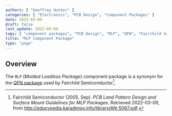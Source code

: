 ```yaml
---
authors: [ "Geoffrey Hunter" ]
categories: [ "Electronics", "PCB Design", "Component Packages" ]
date: 2022-03-09
draft: false
last_update: 2022-03-09
tags: [ "component packages", "PCB design", "MLP", "QFN", "Fairchild Semiconductor" ]
title: "MLP Component Package"
type: "page"
---
```


## Overview

The `MLP` (_Molded Leadless Package_) component package is a synonym for the [QFN package](/pcb-design/component-packages/qfn-component-package/) used by Fairchild Semiconductor[^bib-fairchild-an-5067-mpl-packages].

[^bib-fairchild-an-5067-mpl-packages]:  Fairchild Semiconductor (2005, Sep). _PCB Land Pattern Design and Surface Mount Guidelines for MLP Packages_. Retrieved 2022-03-09, from http://educypedia.karadimov.info/library/AN-5067.pdf.

